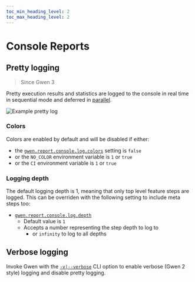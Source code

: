 ```yaml
--- 
toc_min_heading_level: 2
toc_max_heading_level: 2
---
```



# Console Reports

## Pretty logging

> Since Gwen 3

Pretty execution results and statistics are logged to the console in real time in sequential mode and deferred in [parallel](/docs/modes/parallel).

![Example pretty log](/img/log/gwen-pretty-log.png)

### Colors

Colors are enabled by default and will be disabled if either:
- the [`gwen.report.console.log.colors`](/docs/settings/reference#gwen-report-console-log-colors) setting is `false`
- or the `NO_COLOR` environment variable is `1` or `true`
- or the `CI` environment variable is `1` or `true`

### Logging depth

The default logging depth is 1, meaning that only top level feature steps are logged. This can be overriden with the following setting to include meta steps too:
- [`gwen.report.console.log.depth`](/docs/settings/reference#gwen-report-console-log-depth)
  - Default value is `1`
  - Accepts a number representing the step depth to log to
    - or `infinity` to log to all depths

## Verbose logging

Invoke Gwen with the [`-v|--verbose`](/docs/cli#gwen-cli-options-verbose) CLI option to enable verbose (Gwen 2 style) logging and disable pretty logging.
